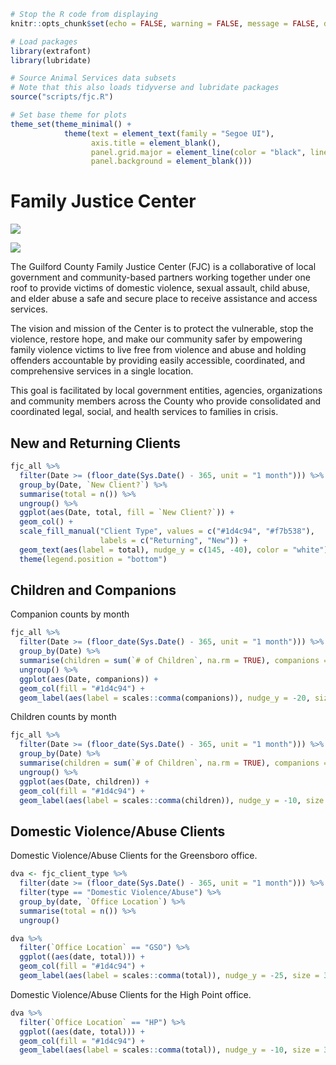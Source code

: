 ```r
# Stop the R code from displaying
knitr::opts_chunk$set(echo = FALSE, warning = FALSE, message = FALSE, dpi = 320, out.width = "100%")

# Load packages
library(extrafont)
library(lubridate)

# Source Animal Services data subsets
# Note that this also loads tidyverse and lubridate packages
source("scripts/fjc.R")

# Set base theme for plots
theme_set(theme_minimal() +
            theme(text = element_text(family = "Segoe UI"),
                  axis.title = element_blank(),
                  panel.grid.major = element_line(color = "black", linetype = "dotted"),
                  panel.background = element_blank()))
```

# Family Justice Center {#fjc}

![](images/public_safety.png)

![](images/healthy_people.png)

The Guilford County Family Justice Center (FJC) is a collaborative of local government and community-based partners working together under one roof to provide victims of domestic violence, sexual assault, child abuse, and elder abuse a safe and secure place to receive assistance and access services.

The vision and mission of the Center is to protect the vulnerable, stop the violence, restore hope, and make our community safer by empowering family violence victims to live free from violence and abuse and holding offenders accountable by providing easily accessible, coordinated, and comprehensive services in a single location.

This goal is facilitated by local government entities, agencies, organizations and community members across the County who provide consolidated and coordinated legal, social, and health services to families in crisis.

## New and Returning Clients {#fjcnewret}

```r
fjc_all %>%
  filter(Date >= (floor_date(Sys.Date() - 365, unit = "1 month"))) %>%
  group_by(Date, `New Client?`) %>%
  summarise(total = n()) %>%
  ungroup() %>%
  ggplot(aes(Date, total, fill = `New Client?`)) +
  geom_col() +
  scale_fill_manual("Client Type", values = c("#1d4c94", "#f7b538"),
                    labels = c("Returning", "New")) +
  geom_text(aes(label = total), nudge_y = c(145, -40), color = "white") +
  theme(legend.position = "bottom")
```

## Children and Companions {#fjcdhildcomp}

Companion counts by month

```r
fjc_all %>%
  filter(Date >= (floor_date(Sys.Date() - 365, unit = "1 month"))) %>%
  group_by(Date) %>%
  summarise(children = sum(`# of Children`, na.rm = TRUE), companions = sum(companion_count, na.rm = TRUE)) %>%
  ungroup() %>%
  ggplot(aes(Date, companions)) +
  geom_col(fill = "#1d4c94") +
  geom_label(aes(label = scales::comma(companions)), nudge_y = -20, size = 3)
```

Children counts by month

```r
fjc_all %>%
  filter(Date >= (floor_date(Sys.Date() - 365, unit = "1 month"))) %>%
  group_by(Date) %>%
  summarise(children = sum(`# of Children`, na.rm = TRUE), companions = sum(companion_count, na.rm = TRUE)) %>%
  ungroup() %>%
  ggplot(aes(Date, children)) +
  geom_col(fill = "#1d4c94") +
  geom_label(aes(label = scales::comma(children)), nudge_y = -10, size = 3)
```

## Domestic Violence/Abuse Clients {#fjcdvclients}

Domestic Violence/Abuse Clients for the Greensboro office.

```r
dva <- fjc_client_type %>%
  filter(date >= (floor_date(Sys.Date() - 365, unit = "1 month"))) %>%
  filter(type == "Domestic Violence/Abuse") %>%
  group_by(date, `Office Location`) %>%
  summarise(total = n()) %>%
  ungroup()

dva %>%
  filter(`Office Location` == "GSO") %>%
  ggplot((aes(date, total))) +
  geom_col(fill = "#1d4c94") +
  geom_label(aes(label = scales::comma(total)), nudge_y = -25, size = 3)
```

Domestic Violence/Abuse Clients for the High Point office.

```r
dva %>%
  filter(`Office Location` == "HP") %>%
  ggplot((aes(date, total))) +
  geom_col(fill = "#1d4c94") +
  geom_label(aes(label = scales::comma(total)), nudge_y = -10, size = 3)
```





























